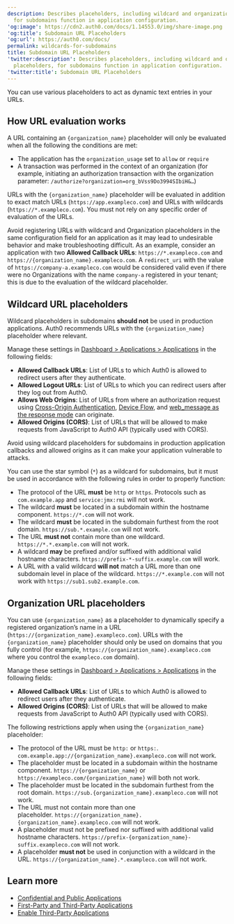 ```yaml
---
description: Describes placeholders, including wildcard and organization placeholders,
  for subdomains function in application configuration.
'og:image': https://cdn2.auth0.com/docs/1.14553.0/img/share-image.png
'og:title': Subdomain URL Placeholders
'og:url': https://auth0.com/docs/
permalink: wildcards-for-subdomains
title: Subdomain URL Placeholders
'twitter:description': Describes placeholders, including wildcard and organization
  placeholders, for subdomains function in application configuration.
'twitter:title': Subdomain URL Placeholders
---
```

You can use various placeholders to act as dynamic text entries in your URLs.

## How URL evaluation works

A URL containing an `{organization_name}` placeholder will only be evaluated when all the following the conditions are met:

* The application has the `organization_usage` set to `allow` or `require`
* A transaction was performed in the context of an organization (for example, initiating an authorization transaction with the organization parameter: `/authorize?organization=org_bVss9Do3994SIbiH&…`)

URLs with the `{organization_name}` placeholder will be evaluated in addition to exact match URLs (`https://app.exampleco.com`) and URLs with wildcards (`https://*.exampleco.com`). You must not rely on any specific order of evaluation of the URLs.

Avoid registering URLs with wildcard and Organization placeholders in the same configuration field for an application as it may lead to undesirable behavior and make troubleshooting difficult. As an example, consider an application with two **Allowed Callback URLs**: `https://*.exampleco.com` and `https://{organization_name}.exampleco.com`. A `redirect_uri` with the value of `https://company-a.exampleco.com` would be considered valid even if there were no Organizations with the name `company-a` registered in your tenant; this is due to the evaluation of the wildcard placeholder.

## Wildcard URL placeholders

Wildcard placeholders in subdomains **should not** be used in production applications. Auth0 recommends URLs with the `{organization_name}` placeholder where relevant.

Manage these settings in [Dashboard > Applications > Applications](https://manage.auth0.com/#/applications) in the following fields:

* **Allowed Callback URLs**: List of URLs to which Auth0 is allowed to redirect users after they authenticate.
* **Allowed Logout URLs**: List of URLs to which you can redirect users after they log out from Auth0.
* **Allows Web Origins**: List of URLs from where an authorization request using [Cross-Origin Authentication](/docs/authenticate/login/cross-origin-authentication), [Device Flow](/docs/get-started/authentication-and-authorization-flow/device-authorization-flow), and [web_message as the response mode](/docs/authenticate/protocols/oauth) can originate.
* **Allowed Origins (CORS)**: List of URLs that will be allowed to make requests from JavaScript to Auth0 API (typically used with CORS).

Avoid using wildcard placeholders for subdomains in production application callbacks and allowed origins as it can make your application vulnerable to attacks.

You can use the star symbol (`*`) as a wildcard for subdomains, but it must be used in accordance with the following rules in order to properly function:

* The protocol of the URL **must** be `http` or `https`. Protocols such as `com.example.app` and `service:jmx:rmi` will not work.
* The wildcard **must** be located in a subdomain within the hostname component. `https://*.com` will not work.
* The wildcard **must** be located in the subdomain furthest from the root domain. `https://sub.*.example.com` will not work.
* The URL **must not** contain more than one wildcard. `https://*.*.example.com` will not work.
* A wildcard **may** be prefixed and/or suffixed with additional valid hostname characters. `https://prefix-*-suffix.example.com` will work.
* A URL with a valid wildcard **will not** match a URL more than one subdomain level in place of the wildcard. `https://*.example.com` will not work with `https://sub1.sub2.example.com`.

## Organization URL placeholders

You can use `{organization_name}` as a placeholder to dynamically specify a registered organization’s name in a URL (`https://{organization_name}.exampleco.com`). URLs with the `{organization_name}` placeholder should only be used on domains that you fully control (for example, `https://{organization_name}.exampleco.com` where you control the `exampleco.com` domain).

Manage these settings in [Dashboard > Applications > Applications](https://manage.auth0.com/#/applications) in the following fields:

* **Allowed Callback URLs**: List of URLs to which Auth0 is allowed to redirect users after they authenticate.
* **Allowed Origins (CORS)**: List of URLs that will be allowed to make requests from JavaScript to Auth0 API (typically used with CORS).

The following restrictions apply when using the `{organization_name}` placeholder:

* The protocol of the URL must be `http:` or `https:`. `com.example.app://{organization_name}.exampleco.com` will not work.
* The placeholder must be located in a subdomain within the hostname component. `https://{organization_name}` or `https://exampleco.com/{organization_name}` will both not work.
* The placeholder must be located in the subdomain furthest from the root domain. `https://sub.{organization_name}.exampleco.com` will not work.
* The URL must not contain more than one placeholder. `https://{organization_name}.{organization_name}.exampleco.com` will not work.
* A placeholder must not be prefixed nor suffixed with additional valid hostname characters. `https://prefix-{organization_name}-suffix.exampleco.com` will not work.
* A placeholder **must not** be used in conjunction with a wildcard in the URL. `https://{organization_name}.*.exampleco.com` will not work.

## Learn more

* [Confidential and Public Applications](/docs/get-started/applications/confidential-and-public-applications)
* [First-Party and Third-Party Applications](/docs/get-started/applications/confidential-and-public-applications/first-party-and-third-party-applications)
* [Enable Third-Party Applications](/docs/get-started/applications/confidential-and-public-applications/enable-third-party-applications)